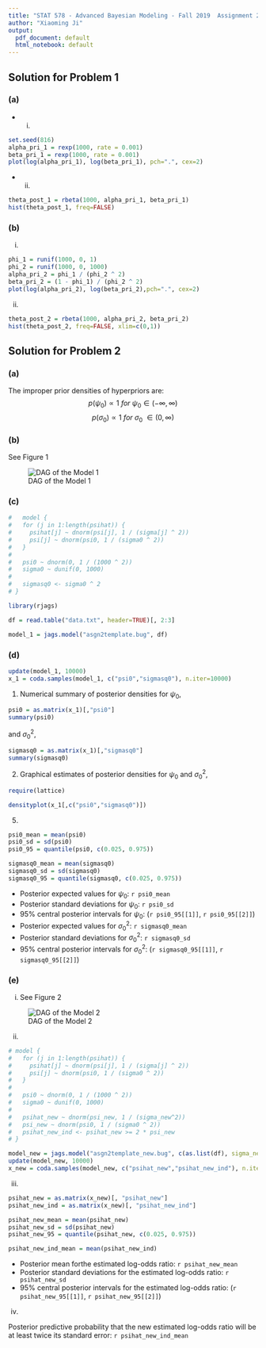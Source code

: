 ```yaml
---
title: "STAT 578 - Advanced Bayesian Modeling - Fall 2019  Assignment 2"
author: "Xiaoming Ji"
output:
  pdf_document: default
  html_notebook: default
---
```

## Solution for Problem 1
### (a)
- (i)
```r
set.seed(816)
alpha_pri_1 = rexp(1000, rate = 0.001)
beta_pri_1 = rexp(1000, rate = 0.001)
plot(log(alpha_pri_1), log(beta_pri_1), pch=".", cex=2)
```

- (ii)
```r
theta_post_1 = rbeta(1000, alpha_pri_1, beta_pri_1)
hist(theta_post_1, freq=FALSE)
```

### (b)
(i)
```r
phi_1 = runif(1000, 0, 1)
phi_2 = runif(1000, 0, 1000)
alpha_pri_2 = phi_1 / (phi_2 ^ 2)
beta_pri_2 = (1 - phi_1) / (phi_2 ^ 2)
plot(log(alpha_pri_2), log(beta_pri_2),pch=".", cex=2)
```

(ii)
```r
theta_post_2 = rbeta(1000, alpha_pri_2, beta_pri_2)
hist(theta_post_2, freq=FALSE, xlim=c(0,1))
```

## Solution for Problem 2
### (a)
The improper prior densities of hyperpriors are:
$$p(\psi_0) \propto 1 \text{ }for\text{ } \psi_0 \in (-\infty, \infty)$$
$$p(\sigma_0) \propto 1 \text{ }for\text{ }\sigma_0\text{ } \in (0, \infty)$$

### (b)
See Figure 1 

![DAG of the Model 1](dag.png)

### (c)

```r
#   model {
#   for (j in 1:length(psihat)) {
#     psihat[j] ~ dnorm(psi[j], 1 / (sigma[j] ^ 2))
#     psi[j] ~ dnorm(psi0, 1 / (sigma0 ^ 2))
#   }
# 
#   psi0 ~ dnorm(0, 1 / (1000 ^ 2))
#   sigma0 ~ dunif(0, 1000)
# 
#   sigmasq0 <- sigma0 ^ 2
# }

library(rjags)

df = read.table("data.txt", header=TRUE)[, 2:3]

model_1 = jags.model("asgn2template.bug", df)
```

### (d)
```r
update(model_1, 10000)
x_1 = coda.samples(model_1, c("psi0","sigmasq0"), n.iter=10000)
```
(1) Numerical summary of posterior densities for $\psi_0$,
```r
psi0 = as.matrix(x_1)[,"psi0"]
summary(psi0)
```

and $\sigma^2_0$,

```r
sigmasq0 = as.matrix(x_1)[,"sigmasq0"]
summary(sigmasq0)
```

(2) Graphical estimates of posterior densities for $\psi_0$ and $\sigma^2_0$,

```r
require(lattice)

densityplot(x_1[,c("psi0","sigmasq0")])
```

(5) 
```r
psi0_mean = mean(psi0)
psi0_sd = sd(psi0)
psi0_95 = quantile(psi0, c(0.025, 0.975))

sigmasq0_mean = mean(sigmasq0)
sigmasq0_sd = sd(sigmasq0)
sigmasq0_95 = quantile(sigmasq0, c(0.025, 0.975))
```

- Posterior expected values for $\psi_0$: `r psi0_mean`
- Posterior standard deviations for $\psi_0$: `r psi0_sd`
- 95% central posterior intervals for $\psi_0$: (`r psi0_95[[1]]`, `r psi0_95[[2]]`)
- Posterior expected values for $\sigma^2_0$: `r sigmasq0_mean`
- Posterior standard deviations for $\sigma^2_0$: `r sigmasq0_sd`
- 95% central posterior intervals for $\sigma^2_0$: (`r sigmasq0_95[[1]]`, `r sigmasq0_95[[2]]`)

### (e)
(i)
See Figure 2

![DAG of the Model 2](dag_2.png)

(ii)
```r
# model {
#   for (j in 1:length(psihat)) {
#     psihat[j] ~ dnorm(psi[j], 1 / (sigma[j] ^ 2))
#     psi[j] ~ dnorm(psi0, 1 / (sigma0 ^ 2))
#   }
# 
#   psi0 ~ dnorm(0, 1 / (1000 ^ 2))
#   sigma0 ~ dunif(0, 1000)
# 
#   psihat_new ~ dnorm(psi_new, 1 / (sigma_new^2))
#   psi_new ~ dnorm(psi0, 1 / (sigma0 ^ 2))
#   psihat_new_ind <- psihat_new >= 2 * psi_new
# }

model_new = jags.model("asgn2template_new.bug", c(as.list(df), sigma_new = 0.25))
update(model_new, 10000)
x_new = coda.samples(model_new, c("psihat_new","psihat_new_ind"), n.iter=10000)
```


(iii)
```r
psihat_new = as.matrix(x_new)[, "psihat_new"]
psihat_new_ind = as.matrix(x_new)[, "psihat_new_ind"]

psihat_new_mean = mean(psihat_new)
psihat_new_sd = sd(psihat_new)
psihat_new_95 = quantile(psihat_new, c(0.025, 0.975))

psihat_new_ind_mean = mean(psihat_new_ind)
```

- Posterior mean forthe estimated log-odds ratio: `r psihat_new_mean`
- Posterior standard deviations for the estimated log-odds ratio: `r psihat_new_sd`
- 95% central posterior intervals for the estimated log-odds ratio: (`r psihat_new_95[[1]]`, `r psihat_new_95[[2]]`)

(iv)

Posterior predictive probability that the new estimated
log-odds ratio will be at least twice its standard error: `r psihat_new_ind_mean`
